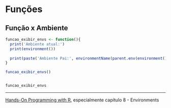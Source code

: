 # Funções

## Função x Ambiente

```r

funcao_exibir_envs <- function(){
  print('Ambiente atual:')
  print(environment()) 
  
  print(paste('Ambiente Pai:', environmentName(parent.env(environment()))))
}

funcao_exibir_envs()


funcao_exibir_envs  

```

---------------------
[Hands-On Programming with R](https://rstudio-education.github.io/hopr/), 
especialmente capítulo 8 - Environments
